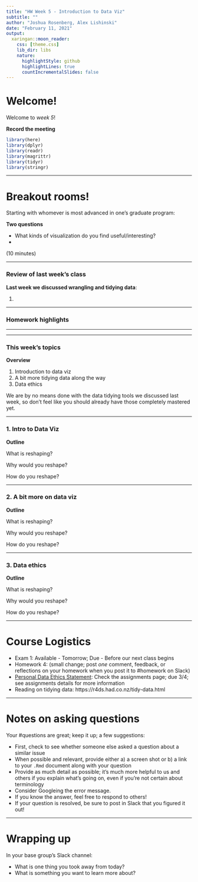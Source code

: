 ```yaml
---
title: "HW Week 5 - Introduction to Data Viz" 
subtitle: ""
author: "Joshua Rosenberg, Alex Lishinski"
date: "February 11, 2021"
output:
  xaringan::moon_reader:
    css: [theme.css]
    lib_dir: libs
    nature:
      highlightStyle: github
      highlightLines: true
      countIncrementalSlides: false
---
```


# Welcome!

Welcome to *week 5*!

**Record the meeting** 

```r
library(here)
library(dplyr)
library(readr)
library(magrittr)
library(tidyr)
library(stringr)
```

---

# Breakout rooms!

Starting with whomever is most advanced in one's graduate program:

**Two questions**

- What kinds of visualization do you find useful/interesting?
- 

(10 minutes)

---

### Review of last week's class

**Last week we discussed wrangling and tidying data**:

1.

---

### Homework highlights

---


---

### This week's topics

**Overview**

1. Introduction to data viz
2. A bit more tidying data along the way
3. Data ethics

We are by no means done with the data tidying tools we discussed last week, so don't feel like you should already have those completely mastered yet.

---

### 1. Intro to Data Viz

**Outline**

What is reshaping?

Why would you reshape?

How do you reshape?

---

### 2. A bit more on data viz

**Outline**

What is reshaping?

Why would you reshape?

How do you reshape?

---

### 3. Data ethics

**Outline**

What is reshaping?

Why would you reshape?

How do you reshape?

---

# Course Logistics

* Exam 1: Available - Tomorrow; Due - Before our next class begins  
* Homework 4: (small change; post _one_ comment, feedback, or reflections on your homework when you post it to #homework on Slack)
* [Personal Data Ethics Statement](https://making-data-science-count.github.io/s21-intro-to-data-sci-methods-in-ed/assignment-data-ethics.html): Check the assignments page; due 3/4; see assignments details for more information
* Reading on tidying data: https://r4ds.had.co.nz/tidy-data.html

---

# Notes on asking questions

Your #questions are great; keep it up; a few suggestions:

- First, check to see whether someone else asked a question about a similar issue
- When possible and relevant, provide either a) a screen shot or b) a link to your `.Rmd` document along with your question
- Provide as much detail as possible; it's much more helpful to us and others if you explain what's going on, even if you're not certain about terminology
- Consider Googleing the error message.
- If you know the answer, feel free to respond to others!
- If your question is resolved, be sure to post in Slack that you figured it out!

---

# Wrapping up

In your base group's Slack channel:

- What is one thing you took away from today?
- What is something you want to learn more about? 

